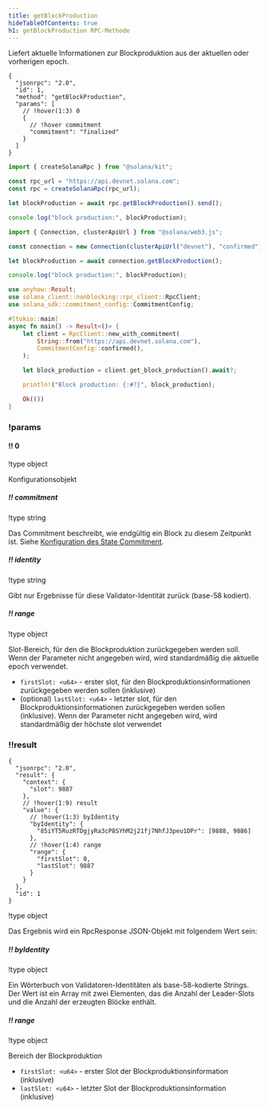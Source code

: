```yaml
---
title: getBlockProduction
hideTableOfContents: true
h1: getBlockProduction RPC-Methode
---
```


Liefert aktuelle Informationen zur Blockproduktion aus der aktuellen oder
vorherigen epoch.

<APIMethod>

```jsonc !!request curl
{
  "jsonrpc": "2.0",
  "id": 1,
  "method": "getBlockProduction",
  "params": [
    // !hover(1:3) 0
    {
      // !hover commitment
      "commitment": "finalized"
    }
  ]
}
```

```ts !!request title="Kit"
import { createSolanaRpc } from "@solana/kit";

const rpc_url = "https://api.devnet.solana.com";
const rpc = createSolanaRpc(rpc_url);

let blockProduction = await rpc.getBlockProduction().send();

console.log("block production:", blockProduction);
```

```ts !!request title="web3.js"
import { Connection, clusterApiUrl } from "@solana/web3.js";

const connection = new Connection(clusterApiUrl("devnet"), "confirmed");

let blockProduction = await connection.getBlockProduction();

console.log("block production:", blockProduction);
```

```rs !!request title="Rust"
use anyhow::Result;
use solana_client::nonblocking::rpc_client::RpcClient;
use solana_sdk::commitment_config::CommitmentConfig;

#[tokio::main]
async fn main() -> Result<()> {
    let client = RpcClient::new_with_commitment(
        String::from("https://api.devnet.solana.com"),
        CommitmentConfig::confirmed(),
    );

    let block_production = client.get_block_production().await?;

    println!("Block production: {:#?}", block_production);

    Ok(())
}
```

### !params

#### !! 0

!type object

Konfigurationsobjekt

##### !! commitment

!type string

Das Commitment beschreibt, wie endgültig ein Block zu diesem Zeitpunkt ist.
Siehe
[Konfiguration des State Commitment](/docs/rpc#configuring-state-commitment).

##### !! identity

!type string

Gibt nur Ergebnisse für diese Validator-Identität zurück (base-58 kodiert).

##### !! range

!type object

Slot-Bereich, für den die Blockproduktion zurückgegeben werden soll. Wenn der
Parameter nicht angegeben wird, wird standardmäßig die aktuelle epoch verwendet.

- `firstSlot: <u64>` - erster slot, für den Blockproduktionsinformationen
  zurückgegeben werden sollen (inklusive)
- (optional) `lastSlot: <u64>` - letzter slot, für den
  Blockproduktionsinformationen zurückgegeben werden sollen (inklusive). Wenn
  der Parameter nicht angegeben wird, wird standardmäßig der höchste slot
  verwendet

### !!result

```jsonc !response
{
  "jsonrpc": "2.0",
  "result": {
    "context": {
      "slot": 9887
    },
    // !hover(1:9) result
    "value": {
      // !hover(1:3) byIdentity
      "byIdentity": {
        "85iYT5RuzRTDgjyRa3cP8SYhM2j21fj7NhfJ3peu1DPr": [9888, 9886]
      },
      // !hover(1:4) range
      "range": {
        "firstSlot": 0,
        "lastSlot": 9887
      }
    }
  },
  "id": 1
}
```

!type object

Das Ergebnis wird ein RpcResponse JSON-Objekt mit folgendem Wert sein:

##### !! byIdentity

!type object

Ein Wörterbuch von Validatoren-Identitäten als base-58-kodierte Strings. Der
Wert ist ein Array mit zwei Elementen, das die Anzahl der Leader-Slots und die
Anzahl der erzeugten Blöcke enthält.

##### !! range

!type object

Bereich der Blockproduktion

- `firstSlot: <u64>` - erster Slot der Blockproduktionsinformation (inklusive)
- `lastSlot: <u64>` - letzter Slot der Blockproduktionsinformation (inklusive)

</APIMethod>
